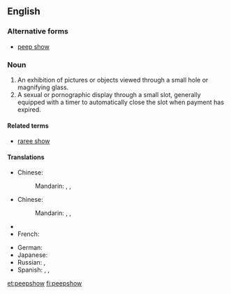 ==English==

===Alternative forms===
* [[peep show]]

===Noun===
{{en-noun}}
{{wikipedia}}

# An exhibition of pictures or objects viewed through a small hole or magnifying glass.
# A sexual or pornographic display through a small slot, generally equipped with a timer to automatically close the slot when payment has expired.

====Related terms====
* [[raree show]]

====Translations====
{{trans-top|exhibition}}
* Chinese:
*: Mandarin: {{t|zh|西洋景|tr=xīyángjǐng|sc=Hani}}, {{t|zh|西洋鏡|sc=Hani}}, {{t|zh|西洋镜|tr=xīyángjìng|sc=Hani}}
{{trans-mid}}
{{trans-bottom}}

{{trans-top|sex show}}
* Chinese:
*: Mandarin: {{t|zh|西洋景|tr=xīyángjǐng|sc=Hani}}, {{t|zh|西洋鏡|sc=Hani}}, {{t|zh|西洋镜|tr=xīyángjìng|sc=Hani}}
* {{trreq|Finnish}}
* French: {{t|fr|peep show|m}}
{{trans-mid}}
* German: {{t|de|Peepshow|f}}
* Japanese: {{t|ja|ピープショー|tr=pīpushō|sc=Jpan}}
* Russian: {{t|ru|пипшоу|n|tr=pipšóu|sc=Cyrl}} {{indeclinable}}, {{t|ru|пип-шоу|n|tr=pip-šóu|sc=Cyrl}} {{indeclinable}}
* Spanish: {{t|es|peepshow|m}}, {{t|es|mundonuevo|m}}, {{t|es|espectáculo sicalíptico|m}}
{{trans-bottom}}

[[et:peepshow]]
[[fi:peepshow]]